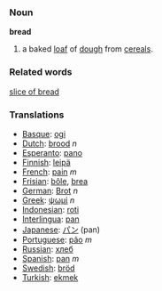 === Noun ===
'''bread'''

# a baked [[loaf]] of [[dough]] from [[cereal]]s.

=== Related words ===
[[slice of bread]]

=== Translations ===
*[[Basque]]: [[ogi]]
*[[Dutch]]: [[brood]] ''n''
*[[Esperanto]]: [[pano]]
*[[Finnish]]: [[leipä]]
*[[French]]: [[pain]] ''m''
*[[Frisian]]: [[bôle]], [[brea]]
*[[German]]: [[Brot]] ''n''
*[[Greek]]: [[ψωμί]] ''n''
*[[Indonesian]]: [[roti]]
*[[Interlingua]]: [[pan]]
*[[Japanese]]: [[パン]] (pan)
*[[Portuguese]]: [[pão]] ''m''
*[[Russian]]: [[хлеб]]
*[[Spanish]]: [[pan]] ''m''
*[[Swedish]]: [[bröd]]
*[[Turkish]]: [[ekmek]]